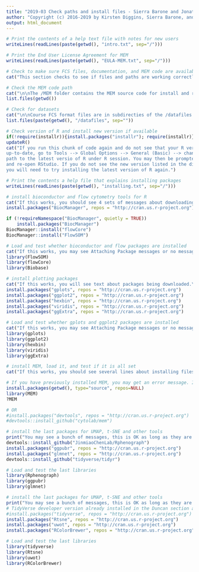 ```yaml
---
title: "2019-03 Check paths and install files - Sierra Barone and Jonathan Irish"
author: "Copyright (c) 2016-2019 by Kirsten Diggins, Sierra Barone, and Jonathan Irish, All Rights Reserved; see EULA-MEM.text for MEM license information"
output: html_document
---
```

```r
# Print the contents of a help text file with notes for new users
writeLines(readLines(paste(getwd(), "intro.txt", sep="/")))
```
```r
# Print the End User License Agreement for MEM
writeLines(readLines(paste(getwd(), "EULA-MEM.txt", sep="/")))
```
```r
# Check to make sure FCS files, documentation, and MEM code are available
cat("This section checks to see if files and paths are working correctly. You should see lists of files below.  If it outputs character(0), something is wrong.\n\n")

# Check the MEM code path
cat("\n\nThe /MEM folder contains the MEM source code for install and related files:\n")
list.files(getwd())

# Check for datasets
cat("\n\nCourse FCS format files are in subdirecties of the /datafiles folder:\n")
list.files(paste(getwd(), "/datafiles", sep=""))
```
```r
# Check version of R and install new version if available 
if(!require(installr)){install.packages("installr"); require(installr)}
updateR()
cat("If you run this chunk of code again and do not see that your R version is 
up-to-date, go to Tools --> Global Options --> General (Basic) --> change the 
path to the latest versio of R under R session. You may then be prompted to quit 
and re-open RStudio. If you do not see the new version listed in the directory, 
you will need to try installing the latest version of R again.")
```
```r
# Print the contents a help file that explains installing packages
writeLines(readLines(paste(getwd(), "installing.txt", sep="/")))
```
```r
# install bioconductor and flow cytometry tools for R
cat("If this works, you should see 4 sets of messages about downloading files that end in a message saying something like package 'BiocManager' successfully unpacked and MD5 sums checked.  You should see this for BioCManager, Biobase, flowCore, and FlowSOM.\n\n")
install.packages("BiocManager", repos = "http://cran.us.r-project.org")

if (!requireNamespace("BiocManager", quietly = TRUE))
    install.packages("BiocManager")
BiocManager::install("flowCore")
BiocManager::install("FlowSOM")
```
```r
# Load and test whether bioconductor and flow packages are installed
cat("If this works, you may see Attaching Package messages or no message at all; that's good.  If you get a warning, go back to the last CHUNK.\n\n")
library(FlowSOM)
library(flowCore)
library(Biobase)
```
```r
# install plotting packages
cat("If this works, you will see text about packages being downloaded.\n\n")
install.packages("gplots", repos = "http://cran.us.r-project.org")
install.packages("ggplot2", repos = "http://cran.us.r-project.org")
install.packages("hexbin", repos = "http://cran.us.r-project.org")
install.packages("viridis", repos = "http://cran.us.r-project.org")
install.packages("ggExtra", repos = "http://cran.us.r-project.org")
```
```r
# Load and test whether gplots and ggplot2 packages are installed
cat("If this works, you may see Attaching Package messages or no message at all; that's good.  If you get a warning, go back to the last CHUNK.\n\n")
library(gplots)
library(ggplot2)
library(hexbin)
library(viridis)
library(ggExtra)
```
```r
# install MEM, load it, and test if it is all set
cat("If this works, you should see several lines about installing files, then DONE (MEM) near the end.  The MEM help page will also open in the Help menu in RStudio.\n\n")

# If you have previously installed MEM, you may get an error message. If this is the case, try restarting your RStudio session
install.packages(getwd(), type="source", repos=NULL)
library(MEM)
?MEM

# OR 
#install.packages("devtools", repos = "http://cran.us.r-project.org")
#devtools::install_github("cytolab/mem")
```
```r
# install the last packages for UMAP, t-SNE and other tools
print("You may see a bunch of messages, this is OK as long as they are not errors.\n\n")
devtools::install_github("JinmiaoChenLab/Rphenograph")
install.packages("ggpubr", repos = "http://cran.us.r-project.org")
install.packages("glmnet", repos = "http://cran.us.r-project.org")
devtools::install_github("tidyverse/tidyr")
```
```r
# Load and test the last libraries
library(Rphenograph)
library(ggpubr)
library(glmnet)
```
```r
# install the last packages for UMAP, t-SNE and other tools
print("You may see a bunch of messages, this is OK as long as they are not errors.\n\n")
# TidyVerse developer version already installed in the Duncan section above
#install.packages("tidyverse", repos = "http://cran.us.r-project.org")
install.packages("Rtsne", repos = "http://cran.us.r-project.org")
install.packages("uwot", repos = "http://cran.us.r-project.org")
install.packages("RColorBrewer", repos = "http://cran.us.r-project.org")
```
```r
# Load and test the last libraries
library(tidyverse)
library(Rtsne)
library(uwot)
library(RColorBrewer)
```
